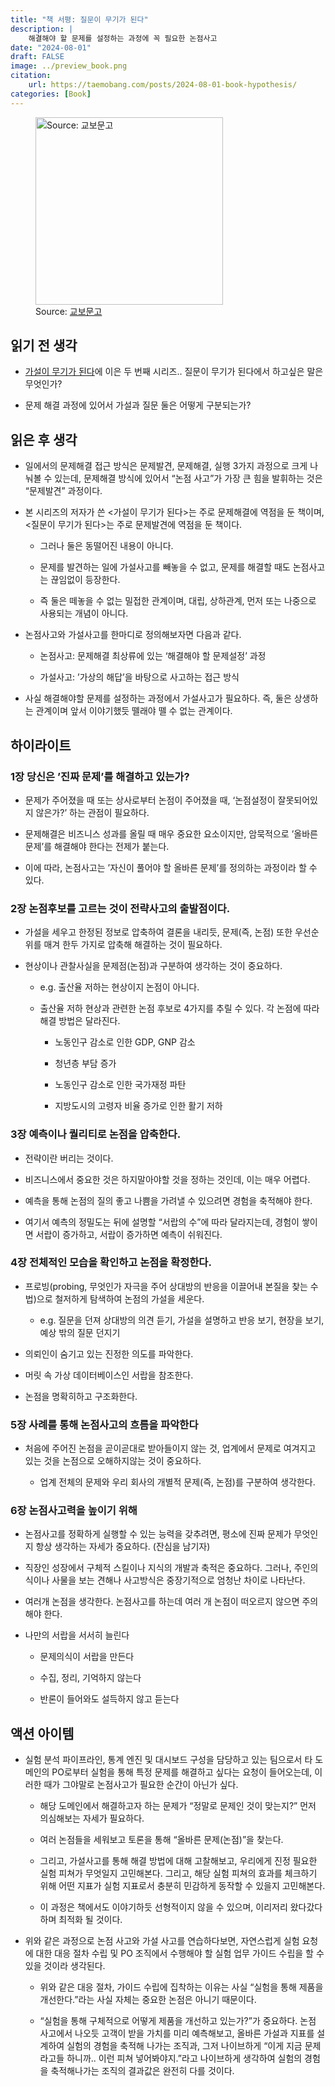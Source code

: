 ```yaml
---
title: "책 서평: 질문이 무기가 된다"
description: |
    해결해야 할 문제를 설정하는 과정에 꼭 필요한 논점사고
date: "2024-08-01"
draft: FALSE
image: ../preview_book.png
citation:
    url: https://taemobang.com/posts/2024-08-01-book-hypothesis/
categories: [Book]
---
```


![Source: [교보문고](https://product.kyobobook.co.kr/detail/S000001761004)](book.jpg){fig-align="center" width="300"}

## 읽기 전 생각

-   [가설이 무기가 된다](https://taemobang.com/posts/2024-08-01-book-hypothesis/)에 이은 두 번째 시리즈.. 질문이 무기가 된다에서 하고싶은 말은 무엇인가?

-   문제 해결 과정에 있어서 가설과 질문 둘은 어떻게 구분되는가?

## 읽은 후 생각

-   일에서의 문제해결 접근 방식은 문제발견, 문제해결, 실행 3가지 과정으로 크게 나눠볼 수 있는데, 문제해결 방식에 있어서 "논점 사고"가 가장 큰 힘을 발휘하는 것은 "문제발견" 과정이다.

-   본 시리즈의 저자가 쓴 \<가설이 무기가 된다\>는 주로 문제해결에 역점을 둔 책이며, \<질문이 무기가 된다\>는 주로 문제발견에 역점을 둔 책이다.

    -   그러나 둘은 동떨어진 내용이 아니다.

    -   문제를 발견하는 일에 가설사고를 빼놓을 수 없고, 문제를 해결할 때도 논점사고는 끊임없이 등장한다.

    -   즉 둘은 떼놓을 수 없는 밀접한 관계이며, 대립, 상하관계, 먼저 또는 나중으로 사용되는 개념이 아니다.

-   논점사고와 가설사고를 한마디로 정의해보자면 다음과 같다.

    -   논점사고: 문제해결 최상류에 있는 '해결해야 할 문제설정' 과정

    -   가설사고: '가상의 해답'을 바탕으로 사고하는 접근 방식

-   사실 해결해야할 문제를 설정하는 과정에서 가설사고가 필요하다. 즉, 둘은 상생하는 관계이며 앞서 이야기했듯 뗄래야 뗄 수 없는 관계이다.

## 하이라이트

### 1장 당신은 '진짜 문제'를 해결하고 있는가?

-   문제가 주어졌을 때 또는 상사로부터 논점이 주어졌을 때, '논점설정이 잘못되어있지 않은가?' 하는 관점이 필요하다.

-   문제해결은 비즈니스 성과를 올릴 때 매우 중요한 요소이지만, 암묵적으로 '올바른 문제'를 해결해야 한다는 전제가 붙는다.

-   이에 따라, 논점사고는 '자신이 풀어야 할 올바른 문제'를 정의하는 과정이라 할 수 있다.

### 2장 논점후보를 고르는 것이 전략사고의 출발점이다.

-   가설을 세우고 한정된 정보로 압축하여 결론을 내리듯, 문제(즉, 논점) 또한 우선순위를 매겨 한두 가지로 압축해 해결하는 것이 필요하다.

-   현상이나 관찰사실을 문제점(논점)과 구분하여 생각하는 것이 중요하다.

    -   e.g. 출산율 저하는 현상이지 논점이 아니다.

    -   출산율 저하 현상과 관련한 논점 후보로 4가지를 추릴 수 있다. 각 논점에 따라 해결 방법은 달라진다.

        -   노동인구 감소로 인한 GDP, GNP 감소

        -   청년층 부담 증가

        -   노동인구 감소로 인한 국가재정 파탄

        -   지방도시의 고령자 비율 증가로 인한 활기 저하

### 3장 예측이나 퀄리티로 논점을 압축한다.

-   전략이란 버리는 것이다.

-   비즈니스에서 중요한 것은 하지말아야할 것을 정하는 것인데, 이는 매우 어렵다.

-   예측을 통해 논점의 질의 좋고 나쁨을 가려낼 수 있으려면 경험을 축적해야 한다.

-   여기서 예측의 정밀도는 뒤에 설명할 "서랍의 수"에 따라 달라지는데, 경험이 쌓이면 서랍이 증가하고, 서랍이 증가하면 예측이 쉬워진다.

### 4장 전체적인 모습을 확인하고 논점을 확정한다.

-   프로빙(probing, 무엇인가 자극을 주어 상대방의 반응을 이끌어내 본질을 찾는 수법)으로 철저하게 탐색하여 논점의 가설을 세운다.

    -   e.g. 질문을 던져 상대방의 의견 듣기, 가설을 설명하고 반응 보기, 현장을 보기, 예상 밖의 질문 던지기

-   의뢰인이 숨기고 있는 진정한 의도를 파악한다.

-   머릿 속 가상 데이터베이스인 서랍을 참조한다.

-   논점을 명확히하고 구조화한다.

### 5장 사례를 통해 논점사고의 흐름을 파악한다

-   처음에 주어진 논점을 곧이곧대로 받아들이지 않는 것, 업계에서 문제로 여겨지고 있는 것을 논점으로 오해하지않는 것이 중요하다.

    -   업계 전체의 문제와 우리 회사의 개별적 문제(즉, 논점)를 구분하여 생각한다.

### 6장 논점사고력을 높이기 위해

-   논점사고를 정확하게 실행할 수 있는 능력을 갖추려면, 평소에 진짜 문제가 무엇인지 항상 생각하는 자세가 중요하다. (잔심을 남기자)

-   직장인 성장에서 구체적 스킬이나 지식의 개발과 축적은 중요하다. 그러나, 주인의식이나 사물을 보는 견해나 사고방식은 중장기적으로 엄청난 차이로 나타난다.

-   여러개 논점을 생각한다. 논점사고를 하는데 여러 개 논점이 떠오르지 않으면 주의해야 한다.

-   나만의 서랍을 서서히 늘린다

    -   문제의식이 서랍을 만든다

    -   수집, 정리, 기억하지 않는다

    -   반론이 들어와도 설득하지 않고 듣는다

## 액션 아이템

-   실험 분석 파이프라인, 통계 엔진 및 대시보드 구성을 담당하고 있는 팀으로서 타 도메인의 PO로부터 실험을 통해 특정 문제를 해결하고 싶다는 요청이 들어오는데, 이러한 때가 그야말로 논점사고가 필요한 순간이 아닌가 싶다.

    -   해당 도메인에서 해결하고자 하는 문제가 "정말로 문제인 것이 맞는지?" 먼저 의심해보는 자세가 필요하다.

    -   여러 논점들을 세워보고 토론을 통해 "올바른 문제(논점)"을 찾는다.

    -   그리고, 가설사고를 통해 해결 방법에 대해 고찰해보고, 우리에게 진정 필요한 실험 피쳐가 무엇일지 고민해본다. 그리고, 해당 실험 피쳐의 효과를 체크하기 위해 어떤 지표가 실험 지표로서 충분히 민감하게 동작할 수 있을지 고민해본다.

    -   이 과정은 책에서도 이야기하듯 선형적이지 않을 수 있으며, 이리저리 왔다갔다하며 최적화 될 것이다.

-   위와 같은 과정으로 논점 사고와 가설 사고를 연습하다보면, 자연스럽게 실험 요청에 대한 대응 절차 수립 및 PO 조직에서 수행해야 할 실험 업무 가이드 수립을 할 수 있을 것이라 생각된다.

    -   위와 같은 대응 절차, 가이드 수립에 집착하는 이유는 사실 "실험을 통해 제품을 개선한다."라는 사실 자체는 중요한 논점은 아니기 때문이다.

    -   "실험을 통해 구체적으로 어떻게 제품을 개선하고 있는가?"가 중요하다. 논점 사고에서 나오듯 고객이 받을 가치를 미리 예측해보고, 올바른 가설과 지표를 설계하여 실험의 경험을 축적해 나가는 조직과, 그저 나이브하게 "이게 지금 문제라고들 하니까.. 이런 피쳐 넣어봐야지."라고 나이브하게 생각하여 실험의 경험을 축적해나가는 조직의 결과값은 완전히 다를 것이다.